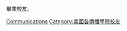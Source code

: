 {{le|波士頓大學大眾傳播學院|Boston University College of Communication}}畢業校友。

[[Category:波士頓大學校友|Communications]]
[[Category:美國各傳播學院校友|Category:美國各傳播學院校友]]